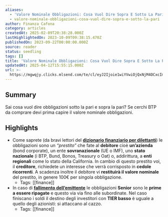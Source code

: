 ```yaml
---
aliases:
  - 'Valore Nominale Obbligazioni: Cosa Vuol Dire Sopra E Sotto La Pari'
  - valore-nominale-obbligazioni-cosa-vuol-dire-sopra-e-sotto-la-pari
author: Finanza Cafona
category: articles
createdAt: 2025-02-09T20:38:28.000Z
lastHighlightedOn: 2023-10-09T09:38:15.470Z
publishedOn: 2023-09-22T00:00:00.000Z
source: reader
status: seedling
tags: []
title: 'Valore Nominale Obbligazioni: Cosa Vuol Dire Sopra E Sotto La Pari'
updatedAt: 2025-04-12T15:55:15.000Z
url: >-
  https://mgwqjy.clicks.mlsend.com/te/cl/eyJ2Ijoie1wiYVwiOjQxNjM4OCxcImxcIjo5OTk5Mjg0MTg2Njk3MTExNyxcInJcIjo5OTk5Mjg0MzQwMzEzNDA2Mn0iLCJzIjoiMTg5YjRmYmNhNmYxMmJkNyJ9
---
```

## Summary

Sai cosa vuol dire obbligazioni sotto la pari e sopra la pari? Se cerchi BTP da comprare devi prima capire il valore nominale obbligazioni.

## Highlights

- Come saprete (da bravi lettori del **[dizionario finanziario per dilettanti](https://finanzacafona.it/2022/04/dizionario-finanziario-per-investitori-dilettanti.html#obbligazione_o_bond)**) le obbligazioni sono un _“prestito”_ che fate al **debitore** cioè **un’azienda** (bond corporate), un ente **sovranazionale** (UE o IMF), uno **stato nazionale** (i BTP, Bund, Bonos, Treasury o Oat) o, addirittura, a **enti regionali** come lo stato della California.
  In cambio di questo prestito voi, il **creditore**, richiedete un interesse che verrà corrisposto in **cedole ricorrenti**. A scadenza inoltre il debitore vi **restituirà il valore nominale** del prestito, in genere 100€ per singola obbligazione.
    - Tags: [[finance]]
- In caso di **[fallimento dell’emittente](https://finanzacafona.it/2020/12/fallimento-banca-cosa-succede.html)** le obbligazioni **Senior** sono le **prime a essere ripagate** e questo via via fino alle subordinate. Nel caso finiscano i soldi il destino degli investitori con **TIER basso** è uguale a quello degli azionisti: si attaccano al cazzo.
    - Tags: [[finance]]
